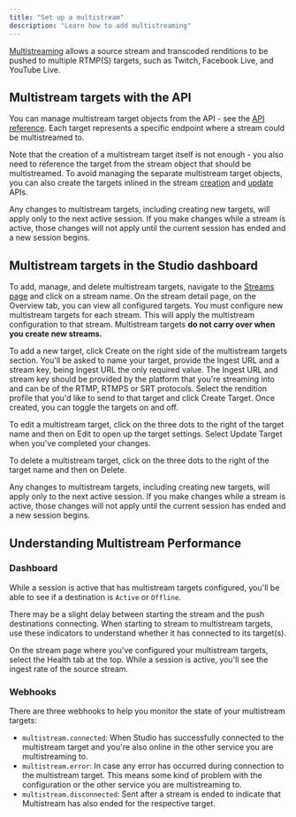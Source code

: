 ```yaml
---
title: "Set up a multistream"
description: "Learn how to add multistreaming"
---
```


[Multistreaming](/developers/core-concepts/core-api/multistream) allows a source
stream and transcoded renditions to be pushed to multiple RTMP(S) targets, such
as Twitch, Facebook Live, and YouTube Live.

## Multistream targets with the API

You can manage multistream target objects from the API - see the
[API reference](/api-reference/multistream/create). Each target represents a
specific endpoint where a stream could be multistreamed to.

Note that the creation of a multistream target itself is not enough - you also
need to reference the target from the stream object that should be
multistreamed. To avoid managing the separate multistream target objects, you
can also create the targets inlined in the stream
[creation](/api-reference/stream/create) and
[update](/api-reference/stream/update) APIs.

<Info>
  Any changes to multistream targets, including creating new targets, will apply
  only to the next active session. If you make changes while a stream is active,
  those changes will not apply until the current session has ended and a new
  session begins.
</Info>

## Multistream targets in the Studio dashboard

To add, manage, and delete multistream targets, navigate to the
[Streams page](https://livepeer.studio/dashboard/streams) and click on a stream
name. On the stream detail page, on the Overview tab, you can view all
configured targets. You must configure new multistream targets for each stream.
This will apply the multistream configuration to that stream. Multistream
targets **do not carry over when you create new streams.**

To add a new target, click Create on the right side of the multistream targets
section. You'll be asked to name your target, provide the Ingest URL and a
stream key, being Ingest URL the only required value. The Ingest URL and stream
key should be provided by the platform that you're streaming into and can be of
the RTMP, RTMPS or SRT protocols. Select the rendition profile that you'd like
to send to that target and click Create Target. Once created, you can toggle the
targets on and off.

To edit a multistream target, click on the three dots to the right of the target
name and then on Edit to open up the target settings. Select Update Target when
you've completed your changes.

To delete a multistream target, click on the three dots to the right of the
target name and then on Delete.

<Info>
  Any changes to multistream targets, including creating new targets, will apply
  only to the next active session. If you make changes while a stream is active,
  those changes will not apply until the current session has ended and a new
  session begins.
</Info>

## Understanding Multistream Performance

### Dashboard

While a session is active that has multistream targets configured, you'll be
able to see if a destination is `Active` or `Offline`.

<Info>
  There may be a slight delay between starting the stream and the push
  destinations connecting. When starting to stream to multistream targets, use
  these indicators to understand whether it has connected to its target(s).
</Info>

On the stream page where you've configured your multistream targets, select the
Health tab at the top. While a session is active, you'll see the ingest rate of
the source stream.

### Webhooks

There are three webhooks to help you monitor the state of your multistream
targets:

- `multistream.connected`: When Studio has successfully connected to the
  multistream target and you're also online in the other service you are
  multistreaming to.
- `multistream.error`: In case any error has occurred during connection to the
  multistream target. This means some kind of problem with the configuration or
  the other service you are multistreaming to.
- `multistream.disconnected`: Sent after a stream is ended to indicate that
  Multistream has also ended for the respective target.
